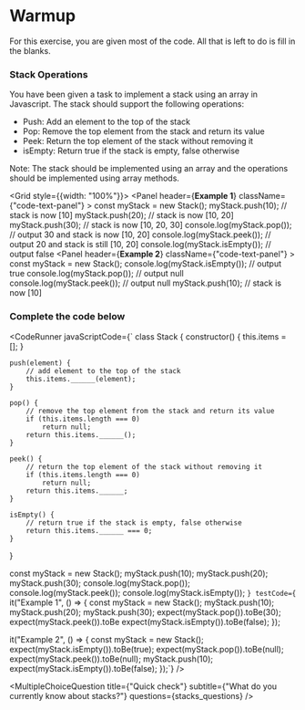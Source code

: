
# Warmup
>
For this exercise, you are given most of the code.
All that is left to do is fill in the blanks.

>
### Stack Operations
>
You have been given a task to implement a stack using an array in Javascript. The stack should support the following operations: 
- Push: Add an element to the top of the stack
- Pop: Remove the top element from the stack and return its value
- Peek: Return the top element of the stack without removing it
- isEmpty: Return true if the stack is empty, false otherwise

<Highlight>Note: The stack should be implemented using an array and the operations should be implemented using array methods.</Highlight>


<Grid style={{width: "100%"}}>
    <Row>
        <Col xs={24} md={12}> 
            <Panel
                header={<b>Example 1</b>}
                className={"code-text-panel"}
            >
                const myStack = new Stack();
                myStack.push(10); // stack is now [10]
                myStack.push(20); // stack is now [10, 20]
                myStack.push(30); // stack is now [10, 20, 30]
                console.log(myStack.pop()); // output 30 and stack is now [10, 20]
                console.log(myStack.peek()); // output 20 and stack is still [10, 20]
                console.log(myStack.isEmpty()); // output false
            </Panel>
        </Col>
        <Col xs={24} md={12}>
            <Panel
                header={<b>Example 2</b>}
                className={"code-text-panel"}
            >
                const myStack = new Stack();
                console.log(myStack.isEmpty()); // output true
                console.log(myStack.pop()); // output null
                console.log(myStack.peek()); // output null
                myStack.push(10); // stack is now [10]
            </Panel>
        </Col>
    </Row>
</Grid>

### Complete the code below

>

<CodeRunner
    javaScriptCode={`
class Stack {
    constructor() {
        this.items = [];
    }
    
    push(element) {
        // add element to the top of the stack
        this.items.______(element);
    }
    
    pop() {
        // remove the top element from the stack and return its value
        if (this.items.length === 0)
            return null;
        return this.items.______();
    }
    
    peek() {
        // return the top element of the stack without removing it
        if (this.items.length === 0)
            return null;
        return this.items.______;
    }
    
    isEmpty() {
        // return true if the stack is empty, false otherwise
        return this.items.______ === 0;
    }
}

const myStack = new Stack();
myStack.push(10);
myStack.push(20);
myStack.push(30);
console.log(myStack.pop());
console.log(myStack.peek());
console.log(myStack.isEmpty());
`}
    testCode={`
it("Example 1", () => {
    const myStack = new Stack();
    myStack.push(10);
    myStack.push(20);
    myStack.push(30);
    expect(myStack.pop()).toBe(30);
    expect(myStack.peek()).toBe
    expect(myStack.isEmpty()).toBe(false);
});

it("Example 2", () => {
    const myStack = new Stack();
    expect(myStack.isEmpty()).toBe(true);
    expect(myStack.pop()).toBe(null);
    expect(myStack.peek()).toBe(null);
    myStack.push(10);
    expect(myStack.isEmpty()).toBe(false);
});`}
/>

<Divider/>

<MultipleChoiceQuestion
    title={"Quick check"}
    subtitle={"What do you currently know about stacks?"}
    questions={stacks_questions}
/>
<Parsons/>
